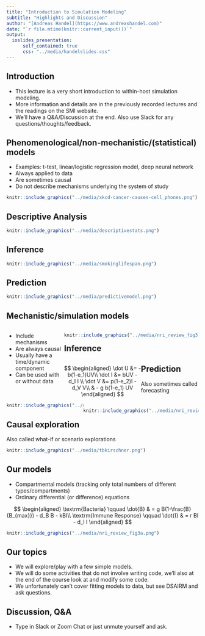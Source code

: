 ```yaml
---
title: "Introduction to Simulation Modeling"
subtitle: "Highlights and Discussion"
author: "[Andreas Handel](https://www.andreashandel.com)"
date: "`r file.mtime(knitr::current_input())`"
output: 
  ioslides_presentation:
      self_contained: true
      css: "../media/handelslides.css"
---
```



## Introduction

* This lecture is a very short introduction to within-host simulation modeling.
* More information and details are in the previously recorded lectures and the readings on the SMI website.
* We'll have a Q&A/Discussion at the end. Also use Slack for any questions/thoughts/feedback.



##  __Phenomenological/non-mechanistic/(statistical) models__

* Examples: t-test, linear/logistic regression model, deep neural network
* Always applied to data 
* Are sometimes causal
* Do not describe mechanisms underlying the system of study

```r
knitr::include_graphics("../media/xkcd-cancer-causes-cell_phones.png")
```



## Descriptive Analysis 

```r
knitr::include_graphics("../media/descriptivestats.png")
```

## Inference

```r
knitr::include_graphics("../media/smokinglifespan.png")
```


## Prediction

```r
knitr::include_graphics("../media/predictivemodel.png")
```
</div>



## __Mechanistic/simulation models__

<div style="float: left; width: 30%;">
* Include mechanisms
* Are always causal
* Usually have a time/dynamic component
* Can be used with or without data
</div>

<div style="float: right; width: 70%;">
```r
knitr::include_graphics("../media/nri_review_fig3.png")
```
</div>




## Inference

<div style="float: left; width: 40%;">
$$
\begin{aligned}
\dot U &=  - b(1-e_1)UV\\ 
\dot I &= bUV - d_I I \\
\dot V &= p(1-e_2)I - d_V V\\
& - g b(1-e_1) UV 
\end{aligned}
$$
</div>

<div style="float: right; width: 60%;">
```r
knitr::include_graphics("../media/nri_review_fig4b.png")
```
</div>



## Prediction

Also sometimes called forecasting
```r
knitr::include_graphics("../media/covid-forecasting.png")
```




## Causal exploration

Also called what-if or scenario explorations
```r
knitr::include_graphics("../media/tbkirschner.png")
```



## Our models 

* Compartmental models (tracking only total numbers of different types/compartments)
* Ordinary differential (or difference) equations


$$
\begin{aligned}
\textrm{Bacteria} \qquad \dot{B} & = g B(1-\frac{B}{B_{max}}) - d_B B - kBI\\
\textrm{Immune Response} \qquad \dot{I} & = r BI - d_I I
\end{aligned}
$$

```r
knitr::include_graphics("../media/nri_review_fig3a.png")
```


## Our topics

* We will explore/play with a few simple models.
* We will do some activities that do not involve writing code, we'll also at the end of the course look at and modify some code.
* We unfortunately can't cover fitting models to data, but see DSAIRM and ask questions.



## Discussion, Q&A

* Type in Slack or Zoom Chat or just unmute yourself and ask.



